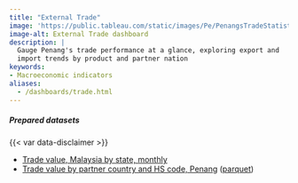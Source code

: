 ```yaml
---
title: "External Trade"
image: 'https://public.tableau.com/static/images/Pe/PenangsTradeStatistics/Externaltradebystate/1.png'
image-alt: External Trade dashboard
description: |
  Gauge Penang's trade performance at a glance, exploring export and 
  import trends by product and partner nation
keywords: 
- Macroeconomic indicators
aliases:
  - /dashboards/trade.html
---
```


::: dashboard
```{=html}
<script type='module' src='https://public.tableau.com/javascripts/api/tableau.embedding.3.latest.min.js'></script>
<tableau-viz id='tableau-viz' 
    src='https://public.tableau.com/views/PenangsTradeStatistics/Externaltradebystate' 
    width='1000' height='850' toolbar='bottom' >
  <custom-parameter name=":showShareOptions" value="false"></custom-parameter>
</tableau-viz>
```
:::

::: {.callout-important icon="false" collapse="true" title="Download data"}
##### Prepared datasets

{{< var data-disclaimer >}}

-   [Trade value, Malaysia by state, monthly](https://docs.google.com/spreadsheets/d/e/2PACX-1vTXPphxXsVCens8610825ZL2PlrfwJLDRFgnIohNM3omCzQnbtB5U9zhlV_UD-Ph_Kj7R_jadtsMc7a/pub?gid=1137776307&single=true&output=csv)
-   [Trade value by partner country and HS code, Penang](https://drive.google.com/file/d/1z4-qFLIR4rBf8hFYqJyzDmiEIZs469cQ/view?usp=sharing) ([parquet](https://drive.google.com/file/d/1IPBBW66-J6Iiqc9xsG6_MDBNIAuyheCk/view?usp=sharing))
:::